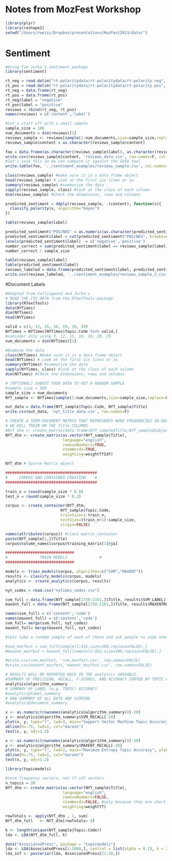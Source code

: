 Notes from MozFest Workshop
========================================================

```r
library(plyr)
library(reshape2)
setwd("/Users/rweiss/Dropbox/presentations/MozFest2013/data/")
```


# Sentiment
```r
#Using Tim Jurka's sentiment package
library(sentiment)

rt_neg = read.delim("rt-polaritydata/rt-polaritydata/rt-polarity.neg", header=F, quote="")
rt_pos = read.delim("rt-polaritydata/rt-polaritydata/rt-polarity.pos", header=F, quote="")
rt_neg = data.frame(rt_neg)
rt_pos = data.frame(rt_pos)
rt_neg$label = "negative"
rt_pos$label = "positive"
reviews = rbind(rt_neg, rt_pos)
names(reviews) = c('content','label')

#let's start off with a small sample
sample_size = 100
num_documents = dim(reviews)[1]
reviews_sample <- reviews[sample(1:num_documents,size=sample_size,replace=FALSE),]
reviews_sample$content = as.character(reviews_sample$content)

foo = data.frame(as.character(reviews_sample$label), as.character(reviews_sample$content))
write.csv(reviews_sample$content, 'reviews_data.csv', row.names=F, col.names=F)
#let's save this so we can compare it against the SASA tool
write.table(foo, '../sentiment_examples/reviews_sample.csv', col.names=c('label','content'), row.names=F, quote=F, sep="\t")

class(reviews_sample) #make sure it is a data frame object
head(reviews_sample) # Look at the first six lines or so
summary(reviews_sample) #summarize the data
sapply(reviews_sample, class) #look at the class of each column
dim(reviews_sample) #Check the dimensions, rows and columns

predicted_sentiment = ddply(reviews_sample, .(content), function(x){
  classify_polarity(x, algorithm="bayes")
})

table(reviews_sample$label)

predicted_sentiment$"POS/NEG" = as.numeric(as.character(predicted_sentiment$"POS/NEG"))
predicted_sentiment$label = cut(predicted_sentiment$"POS/NEG", breaks=c(0, 1, max(predicted_sentiment$"POS/NEG")))
levels(predicted_sentiment$label)  = c('negative','positive')
number_correct = sum(predicted_sentiment$label == reviews_sample$label)
number_correct / sample_size

table(reviews_sample$label)
table(predicted_sentiment$label)
reviews_labeled = data.frame(predicted_sentiment$label, predicted_sentiment$content)
write.csv(reviews_labeled, '../sentiment_examples/reviews_sample_2.csv', row.names=F)
```

#Document Labels
```r
#Adapted from Collingwood and Jurka's 
# READ THE CSV DATA from the RTextTools package
library(RTextTools)
data(NYTimes)
dim(NYTimes)
head(NYTimes)

valid = c(3, 12, 15, 16, 19, 20, 29)
NYTimes = NYTimes[NYTimes$Topic.Code %in% valid,]
#consider only using 3, 12, 15, 16, 19, 20, 29
num_documents = dim(NYTimes)[1]

#Examine the data
class(NYTimes) #make sure it is a data frame object
head(NYTimes) # Look at the first six lines or so
summary(NYTimes) #summarize the data
sapply(NYTimes, class) #look at the class of each column
dim(NYTimes) #Check the dimensions, rows and columns

# [OPTIONAL] SUBSET YOUR DATA TO GET A RANDOM SAMPLE
#sample_size = 500
sample_size = num_documents
NYT_sample <- NYTimes[sample(1:num_documents,size=sample_size,replace=FALSE),]

out_data = data.frame(NYT_sample$Topic.Code, NYT_sample$Title)
write.csv(out_data, 'nyt_title_data.csv', row.names=F)

# CREATE A TERM-DOCUMENT MATRIX THAT REPRESENTS WORD FREQUENCIES IN EACH DOCUMENT
# WE WILL TRAIN ON THE Title COLUMNS
#NYT_dtm <- create_matrix(data.frame(NYT_sample$Title,NYT_sample$Subject), 
NYT_dtm <- create_matrix(as.vector(NYT_sample$Title), 
                         language="english", 
                         removeNumbers=TRUE, 
                         stemWords=TRUE, 
                         weighting=weightTfIdf)

NYT_dtm # Sparse Matrix object

########################################
#     CORPUS AND CONTAINER CREATION	   #
########################################

train_n = round(sample_size * 0.8)
test_n = round(sample_size * 0.2)

corpus <- create_container(NYT_dtm,
                        NYT_sample$Topic.Code,
                        trainSize=1:train_n,
                        testSize=(train_n+1):sample_size,
                        virgin=FALSE)

names(attributes(corpus)) #class matrix_container
paste(NYT_sample[1,]$Title)
corpus@column_names[corpus@training_matrix[1]@ja]

##############################
#			   TRAIN MODELS				 #
##############################

models <- train_models(corpus, algorithms=c("SVM","MAXENT"))
results <- classify_models(corpus, models)
analytics <- create_analytics(corpus, results)

nyt_codes = read.csv("nytimes_codes.csv")

svm_full = data.frame(NYT_sample[1730:2161,]$Title, results$SVM_LABEL)
maxent_full = data.frame(NYT_sample[1730:2161,]$Title, results$MAXENTROPY_LABEL)

names(svm_full) = c('content','code')
names(maxent_full) = c('content','code')
svm_full= merge(svm_full, nyt_codes)
maxent_full= merge(maxent_full, nyt_codes)

#lets take a random sample of each of these and ask people to code them

#svm_mozfest = svm_full[sample(1:432,size=100,replace=FALSE),]
#maxent_mozfest = maxent_full[sample(1:432,size=100,replace=FALSE),]

#write.csv(svm_mozfest, 'svm_mozfest.csv', row.names=FALSE)
#write.csv(maxent_mozfest,'maxent_mozfest.csv', row.names=FALSE)

# RESULTS WILL BE REPORTED BACK IN THE analytics VARIABLE.
#SUMMARY OF PRECISION, RECALL, F-SCORES, AND ACCURACY SORTED BY TOPIC CODE FOR EACH ALGORITHM
analytics@algorithm_summary
# SUMMARY OF LABEL (e.g. TOPIC) ACCURACY
#analytics@label_summary
# RAW SUMMARY OF ALL DATA AND SCORING
#analytics@document_summary

x <- as.numeric(rownames(analytics@algorithm_summary))[-20]
y <- analytics@algorithm_summary$SVM_RECALL[-20]
plot(x, y, type="l", lwd=3, main="Support Vector Machine Topic Accuracy", ylab="Recall Accuracy", xlab="Topic")
abline(h=.75, lwd=2, col="maroon")
text(x, y, adj=1.2)

x <- as.numeric(rownames(analytics@algorithm_summary))[-20]
y <- analytics@algorithm_summary$MAXENT_RECALL[-20]
plot(x, y, type="l", lwd=3, main="Maximum Entropy Topic Accuracy", ylab="Recall Accuracy", xlab="Topic")
abline(h=.75, lwd=2, col="maroon")
text(x, y, adj=1.2)

```

```r
library(topicmodels)

#term frequency vectors, not tf-idf vectors
n_topics = 20
NYT_dtm <- create_matrix(as.vector(NYT_sample$Title), 
                         language="english", 
                         removeNumbers=FALSE, 
                         stemWords=FALSE, #only because they are short 
                         weighting=weightTf)

rowTotals <- apply(NYT_dtm , 1, sum)
NYT_dtm_full   <- NYT_dtm[rowTotals> 0]  

k <- length(unique(NYT_sample$Topic.Code))
lda <- LDA(NYT_dtm_full, k)

data("AssociatedPress", package = "topicmodels")
lda <- LDA(AssociatedPress[1:1000,], control = list(alpha = 0.1), k = 20)
lda_inf <- posterior(lda, AssociatedPress[21:30,])
```
